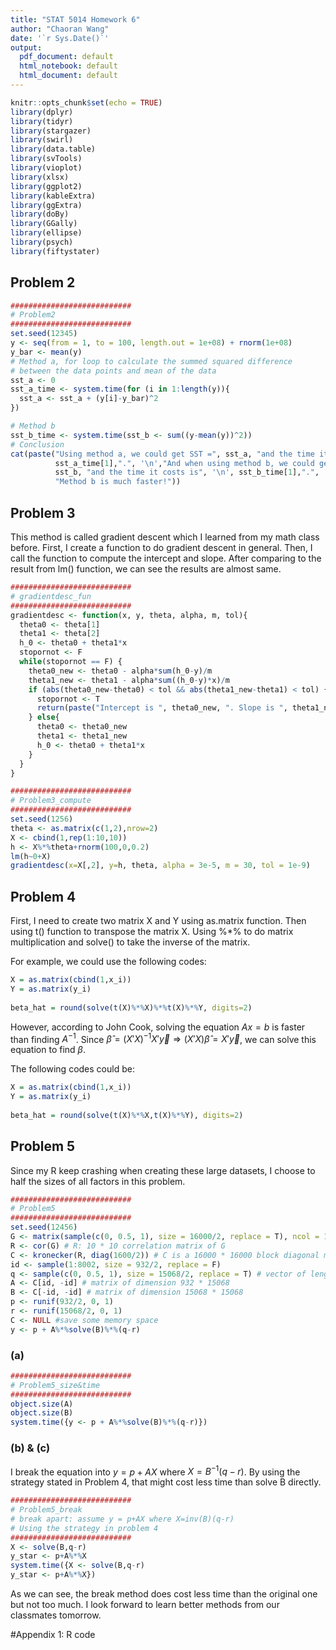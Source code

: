 ```yaml
---
title: "STAT 5014 Homework 6"
author: "Chaoran Wang"
date: '`r Sys.Date()`'
output:
  pdf_document: default
  html_notebook: default
  html_document: default
---
```


```r
knitr::opts_chunk$set(echo = TRUE)
library(dplyr)
library(tidyr)
library(stargazer)
library(swirl)
library(data.table)
library(svTools)
library(vioplot)
library(xlsx)
library(ggplot2)
library(kableExtra)
library(ggExtra)
library(doBy)
library(GGally)
library(ellipse)
library(psych)
library(fiftystater)
```

## Problem 2

```r
########################### 
# Problem2
###########################
set.seed(12345)
y <- seq(from = 1, to = 100, length.out = 1e+08) + rnorm(1e+08)
y_bar <- mean(y)
# Method a, for loop to calculate the summed squared difference 
# between the data points and mean of the data
sst_a <- 0
sst_a_time <- system.time(for (i in 1:length(y)){
  sst_a <- sst_a + (y[i]-y_bar)^2
})

# Method b
sst_b_time <- system.time(sst_b <- sum((y-mean(y))^2))
# Conclusion
cat(paste("Using method a, we could get SST =", sst_a, "and the time it costs is", 
          sst_a_time[1],".", '\n',"And when using method b, we could get SST =", 
          sst_b, "and the time it costs is", '\n', sst_b_time[1],".", '\n',
          "Method b is much faster!"))
```

## Problem 3
This method is called gradient descent which I learned from my math class before. First, I create a function to do gradient descent in general. Then, I call the function to compute the intercept and slope. After comparing to the result from lm() function, we can see the results are almost same.
```r
########################### 
# gradientdesc_fun
###########################
gradientdesc <- function(x, y, theta, alpha, m, tol){
  theta0 <- theta[1]
  theta1 <- theta[2]
  h_0 <- theta0 + theta1*x
  stopornot <- F
  while(stopornot == F) {
    theta0_new <- theta0 - alpha*sum(h_0-y)/m
    theta1_new <- theta1 - alpha*sum((h_0-y)*x)/m
    if (abs(theta0_new-theta0) < tol && abs(theta1_new-theta1) < tol) {
      stopornot <- T
      return(paste("Intercept is ", theta0_new, ". Slope is ", theta1_new, "."))
    } else{
      theta0 <- theta0_new
      theta1 <- theta1_new
      h_0 <- theta0 + theta1*x
    }
  }
}
```

```r
########################### 
# Problem3_compute
###########################
set.seed(1256)
theta <- as.matrix(c(1,2),nrow=2)
X <- cbind(1,rep(1:10,10))
h <- X%*%theta+rnorm(100,0,0.2)
lm(h~0+X)
gradientdesc(x=X[,2], y=h, theta, alpha = 3e-5, m = 30, tol = 1e-9)
```

## Problem 4
First, I need to create two matrix X and Y using as.matrix function. Then using t() function to transpose the matrix X. Using %*% to do matrix multiplication and solve() to take the inverse of the matrix.

For example, we could use the following codes:
```r
X = as.matrix(cbind(1,x_i))
Y = as.matrix(y_i)
 
beta_hat = round(solve(t(X)%*%X)%*%t(X)%*%Y, digits=2)
```
However, according to John Cook, solving the equation $Ax = b$ is faster than finding $A^{-1}$. Since $\hat{\beta}=(X'X)^{-1}X' \vec{y}\Rightarrow (X'X)\hat{\beta}=X' \vec{y}$, we can solve this equation to find $\beta$.

The following codes could be:
```r
X = as.matrix(cbind(1,x_i))
Y = as.matrix(y_i)
 
beta_hat = round(solve(t(X)%*%X,t(X)%*%Y), digits=2)
```

## Problem 5
Since my R keep crashing when creating these large datasets, I choose to half the sizes of all factors in this problem.
```r
########################### 
# Problem5
###########################
set.seed(12456)
G <- matrix(sample(c(0, 0.5, 1), size = 16000/2, replace = T), ncol = 10)
R <- cor(G) # R: 10 * 10 correlation matrix of G
C <- kronecker(R, diag(1600/2)) # C is a 16000 * 16000 block diagonal matrix
id <- sample(1:8002, size = 932/2, replace = F)
q <- sample(c(0, 0.5, 1), size = 15068/2, replace = T) # vector of length 15068
A <- C[id, -id] # matrix of dimension 932 * 15068
B <- C[-id, -id] # matrix of dimension 15068 * 15068
p <- runif(932/2, 0, 1)
r <- runif(15068/2, 0, 1)
C <- NULL #save some memory space
y <- p + A%*%solve(B)%*%(q-r)
```

### (a)
```r
########################### 
# Problem5_size&time
###########################
object.size(A)
object.size(B)
system.time({y <- p + A%*%solve(B)%*%(q-r)})
```

### (b) & (c)
I break the equation into $y=p+AX$ where $X=B^{-1}(q-r)$. By using the strategy stated in Problem 4, that might cost less time than solve B directly.
```r
########################### 
# Problem5_break
# break apart: assume y = p+AX where X=inv(B)(q-r)
# Using the strategy in problem 4
###########################
X <- solve(B,q-r)
y_star <- p+A%*%X
system.time({X <- solve(B,q-r)
y_star <- p+A%*%X})
```

As we can see, the break method does cost less time than the original one but not too much. I look forward to learn better methods from our classmates tomorrow.

\newpage
#Appendix 1: R code  
```r
  
```